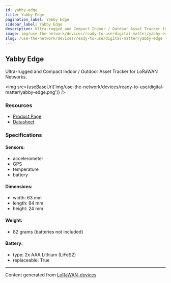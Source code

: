 ```yaml
---
id: yabby-edge
title: Yabby Edge
pagination_label: Yabby Edge
sidebar_label: Yabby Edge
description: Ultra-rugged and Compact Indoor / Outdoor Asset Tracker for LoRaWAN Networks.
image: img/use-the-network/devices/ready-to-use/digital-matter/yabby-edge.png
slug: /use-the-network/devices/ready-to-use/digital-matter/yabby-edge
---
```



## Yabby Edge

Ultra-rugged and Compact Indoor / Outdoor Asset Tracker for LoRaWAN Networks.

<img src={useBaseUrl('img/use-the-network/devices/ready-to-use/digital-matter/yabby-edge.png')} />

### Resources

- [Product Page](https://www.digitalmatter.com/our-devices/yabby-edge)
- [Datasheet](https://www.digitalmatter.com/wp-content/uploads/2023/02/Yabby-Edge-LoRaWAN-Datasheet-Digital-Matter-V6.pdf)


### Specifications

#### Sensors:

- accelerometer
- GPS
- temperature
- battery

#### Dimensions:

- width: 63 mm
- length: 84 mm
- height: 24 mm

#### Weight:

- 82 grams (batteries not included)

#### Battery:

- type: 2x AAA Lithium (LiFeS2)
- replaceable: True

---

Content generated from [LoRaWAN-devices](https://github.com/TheThingsNetwork/lorawan-devices)
